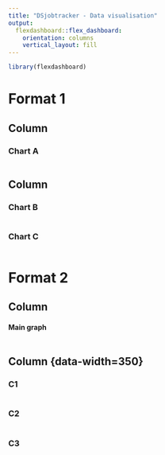 ```yaml
---
title: "DSjobtracker - Data visualisation"
output: 
  flexdashboard::flex_dashboard:
    orientation: columns
    vertical_layout: fill
---
```


```r
library(flexdashboard)
```

# Format 1

Column {data-width=650}
-----------------------------------------------------------------------

### Chart A

```r

```

Column {data-width=350}
-----------------------------------------------------------------------

### Chart B

```r

```

### Chart C

```r

```


# Format 2

Column {data-width=650}
-----------------------------------------------------------------------
#### Main graph
```r

```


Column {data-width=350}{.tabset .tabset-fade}
-----------------------------------------------------------------------
### C1

```r

```

### C2

```r

```

### C3

```r

```
